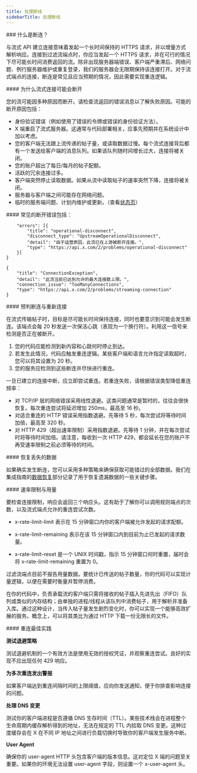 ```yaml
---
title: 处理断线
sidebarTitle: 处理断线
---
```


<div id="what-is-a-disconnection">
  ### 什么是断连？
</div>

与流式 API 建立连接意味着发起一个长时间保持的 HTTPS 请求，并以增量方式解析响应。连接到过滤流端点时，你应当发起一个 HTTPS 请求，并在可行的情况下尽可能长时间消费返回的流。除非出现服务器端错误、客户端严重滞后、网络问题、例行服务器维护或重复登录，我们的服务器会无限期保持该连接打开。对于流式端点的连接，断连是常见且应当预期的情况，因此需要实现重连逻辑。
 

<div id="why-a-streaming-connection-might-be-disconnected">
  #### 为什么流式连接可能会断开
</div>

您的流可能因多种原因而断开。请检查流返回的错误消息以了解失败原因。可能的断开原因包括：

- 身份验证错误（例如使用了错误的令牌或错误的身份验证方法）。
- X 端重启了流式服务器。这通常与代码部署相关，应事先预期并在系统设计中加以考虑。
- 您的客户端无法跟上流传递的帖子量，或读取数据过慢。每个流式连接背后都有一个发送给客户端的消息队列。如果该队列随时间增长过大，连接将被关闭。
- 您的账户超出了每日/每月的帖子配额。
- 活跃的冗余连接过多。
- 客户端突然停止读取数据。如果从流中读取帖子的速率突然下降，连接将被关闭。
- 服务器与客户端之间可能存在网络问题。
- 临时的服务端问题、计划内维护或更新。（查看[状态页](https://api.twitterstat.us/)）
   

<div id="common-disconnection-errors-include">
  #### 常见的断开错误包括：
</div>

```{
	"errors": [{
		"title": "operational-disconnect",
		"disconnect_type": "UpstreamOperationalDisconnect",
		"detail": "由于运营原因，此流已在上游被断开连接。",
		"type": "https://api.x.com/2/problems/operational-disconnect"
	}]
}
```

```
{
	"title": "ConnectionException",
	"detail": "此流当前已达到允许的最大连接数上限。",
	"connection_issue": "TooManyConnections",
	"type": "https://api.x.com/2/problems/streaming-connection"
}
```

<div id="anticipating-disconnects-and-reconnecting">
  #### 预判断连与重新连接
</div>

在流式传输帖子时，目标是尽可能长时间保持连接，同时也要意识到可能会发生断连。该端点会每 20 秒发送一次保活心跳（表现为一个换行符）。利用这一信号来检测是否正在被断开。

1. 您的代码应能检测到新内容和心跳何时停止到达。
2. 若发生此情况，代码应触发重连逻辑。某些客户端和语言允许指定读取超时，您可以将其设置为 20 秒。
3. 您的服务应检测到这些断连并尽快进行重连。

一旦已建立的连接中断，应立即尝试重连。若重连失败，请根据错误类型降低重连频率：

- 对 TCP/IP 层的网络错误采用线性退避。这类问题通常是暂时的，往往会很快恢复。每次重连尝试将延迟增加 250ms，最高至 16 秒。
- 对适合重连的 HTTP 错误采用指数退避。先等待 5 秒，每次尝试将等待时间加倍，最高至 320 秒。
- 对 HTTP 429（超出速率限制）采用指数退避。先等待 1 分钟，并在每次尝试时将等待时间加倍。请注意，每收到一次 HTTP 429，都会延长在您的账户不再受速率限制之前必须等待的时间。
   

<div id="recovering-lost-data">
  #### 恢复丢失的数据
</div>

如果确实发生断连，您可以采用多种策略来确保获取可能错过的全部数据。我们在集成指南的[数据恢复](/zh/x-api/posts/filtered-stream/integrate/recovery-and-redundancy-features)部分记录了用于恢复遗漏数据的一些关键步骤。 
 

<div id="rate-limits-and-usage">
  #### 速率限制与用量
</div>

要检查连接限制，响应会返回三个响应头。这有助于了解你可以调用规则端点的次数，以及流式端点允许的重连尝试次数。

- x-rate-limit-limit 表示在 15 分钟窗口内你的客户端被允许发起的请求配额。

- x-rate-limit-remaining 表示在该 15 分钟窗口内到目前为止已发起的请求数量。

- x-rate-limit-reset 是一个 UNIX 时间戳，指示 15 分钟窗口何时重置，届时会将 x-rate-limit-remaining 重置为 0。

过滤流端点目前不报告用量数据。要统计已传送的帖子数量，你的代码可以实现计量逻辑，以便在需要时衡量并暂停消费。

在你的代码中，负责承载流的客户端只需将接收的帖子插入先进先出（FIFO）队列或类似的内存结构；由单独的进程/线程从该队列中消费帖子，用于解析并准备入库。通过这种设计，当传入帖子量发生剧烈变化时，你可以实现一个能够高效扩展的服务。概念上，可以将其类比为通过 HTTP 下载一份无限长的文件。

<div id="reconnection-best-practices">
  #### 重连最佳实践
</div>

**测试退避策略**

测试退避机制的一个有效方法是使用无效的授权凭证，并观察重连尝试。良好的实现不应出现任何 429 响应。

**为多次重连发出警报**

如果客户端达到重连间隔时间的上限阈值，应向你发送通知，便于你排查影响连接的问题。

**处理 DNS 变更**

测试你的客户端进程是否遵循 DNS 生存时间（TTL）。某些技术栈会在进程整个生命周期内缓存解析得到的地址，无法在规定的 TTL 内拾取 DNS 变更。这种过度缓存会在 X 在不同 IP 地址之间进行负载切换时导致你的客户端发生服务中断。

**User Agent**

确保你的 user-agent HTTP 头包含客户端的版本信息。这对定位 X 端的问题至关重要。如果你的环境无法设置 user-agent 字段，则设置一个 x-user-agent 头。